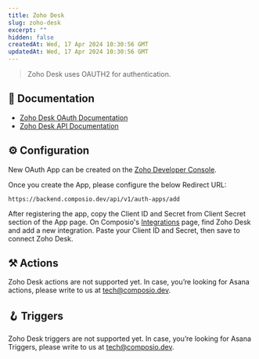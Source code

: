 ```yaml
---
title: Zoho Desk
slug: zoho-desk
excerpt: ""
hidden: false
createdAt: Wed, 17 Apr 2024 10:30:56 GMT
updatedAt: Wed, 17 Apr 2024 10:30:56 GMT
--- 
```

> Zoho Desk uses OAUTH2 for authentication.
## 📔 Documentation

- [Zoho Desk OAuth Documentation](https://desk.zoho.com/DeskAPIDocument#OauthTokens)
- [Zoho Desk API Documentation](https://desk.zoho.com/DeskAPIDocument#Introduction)

## ⚙️ Configuration

<Tip>New OAuth App can be created on the [Zoho Developer Console](https://api-console.zoho.in/).</Tip>

Once you create the App, please configure the below Redirect URL:


```
https://backend.composio.dev/api/v1/auth-apps/add
```

After registering the app, copy the Client ID and Secret from Client Secret section of the App page. On Composio's [Integrations](https://app.composio.dev/apps) page, find Zoho Desk and add a new integration. Paste your Client ID and Secret, then save to connect Zoho Desk.


## ⚒️ Actions

Zoho Desk actions are not supported yet. In case, you’re looking for Asana actions, please write to us at tech@composio.dev.

## 🪝 Triggers

Zoho Desk triggers are not supported yet. In case, you’re looking for Asana Triggers, please write to us at tech@composio.dev.
